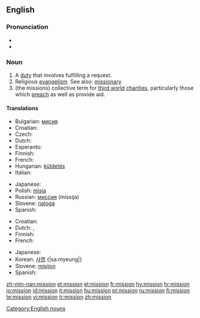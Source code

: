 ==English==
{{wikipedia}}
===Pronunciation===
*{{audio|en-us-mission.ogg|Audio (US)}}
*{{rhymes|ɪʃən}}

===Noun===
{{en-noun}}

# A [[duty]] that involves fulfilling a request.
# Religious [[evangelism]].  See also: [[missionary]]
# (the missions) collective term for [[third world]] [[charities]], particularly those which [[preach]] as well as provide aid.

====Translations====
{{trans-top|duty that involves fulfilling a request}}
* Bulgarian: [[мисия]] {{f}}
* Croatian: {{t+|hr|misija|f}}
* Czech: {{t-|cs|poslání|n}}
* Dutch: {{t-|nl|missie|f}}
* Esperanto: {{t|eo|misio|xs=Esperanto}}
* Finnish: {{t+|fi|tehtävä}}
* French: {{t+|fr|mission|f}}
* Hungarian: [[küldetés]]
* Italian: {{t+|it|missione|f}}
{{trans-mid}}
* Japanese: {{t|ja|sc=Jpan|任務|tr=ninmu}}
* Polish: [[misja]] {{f}}
* Russian: [[миссия]] (míssija) {{f}}
* Slovene: [[naloga]] {{f}}
* Spanish: {{t-|es|misión|f}}
{{trans-bottom}}

{{trans-top|religious evangelism}}
* Croatian: {{t+|hr|misija|f}}
* Dutch: {{t-|nl|missie|f}}, {{t|nl|zending|f}}
* Finnish: {{t-|fi|missio}}
* French: {{t+|fr|mission|f}}
{{trans-mid}}
* Japanese: {{t|ja|sc=Jpan|伝道|tr=dendō}}
* Korean: [[사명]] {|sa:myeung|}
* Slovene: [[misijon]] {{m}}
* Spanish: {{t-|es|misión|f}}
{{trans-bottom}}

[[Category:English nouns]]

[[zh-min-nan:mission]]
[[et:mission]]
[[el:mission]]
[[fr:mission]]
[[hy:mission]]
[[hr:mission]]
[[io:mission]]
[[id:mission]]
[[it:mission]]
[[hu:mission]]
[[pt:mission]]
[[ru:mission]]
[[fi:mission]]
[[te:mission]]
[[vi:mission]]
[[tr:mission]]
[[zh:mission]]